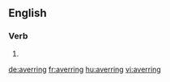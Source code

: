 ==English==

===Verb===
{{head|en}}

# {{present participle of|aver|lang=en}}

[[de:averring]]
[[fr:averring]]
[[hu:averring]]
[[vi:averring]]